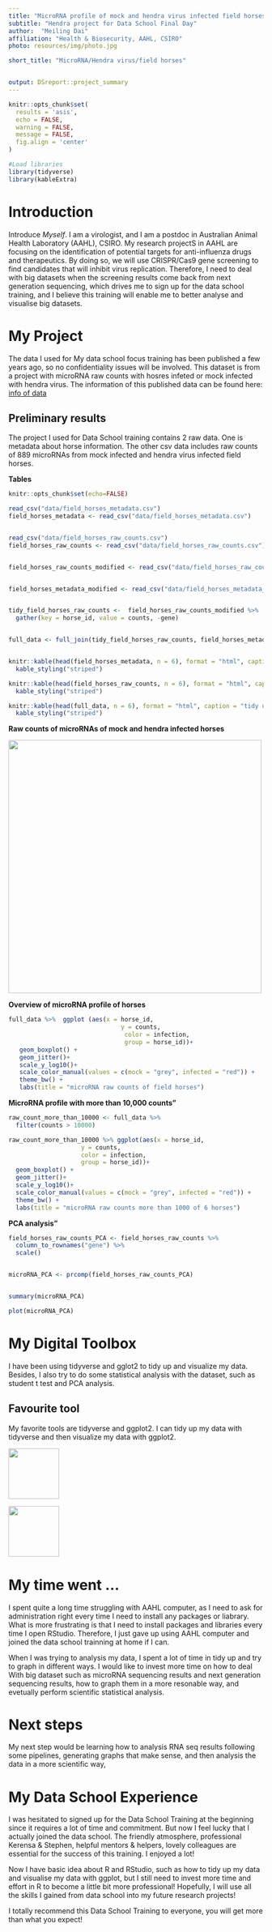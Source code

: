 ---
title: "MicroRNA profile of mock and hendra virus infected field horses"
subtitle: "Hendra project for Data School Final Day"
author:  "Meiling Dai"
affiliation: "Health & Biosecurity, AAHL, CSIRO"
photo: resources/img/photo.jpg

short_title: "MicroRNA/Hendra virus/field horses"


output: DSreport::project_summary
---
```{r setup, include=FALSE}
knitr::opts_chunk$set(
  results = 'asis',
  echo = FALSE,
  warning = FALSE,
  message = FALSE,
  fig.align = 'center'
)

#Load libraries
library(tidyverse)
library(kableExtra)

```


# Introduction
Introduce *Myself*. I am a virologist, and I am a postdoc in Australian Animal Health Laboratory (AAHL), CSIRO. My research projectS in AAHL are focusing on the identification of potential targets for anti-influenza drugs and therapeutics. By doing so, we will use CRISPR/Cas9 gene screening to find candidates that will inhibit virus replication. Therefore, I need to deal with big datasets when the screening results come back from next generation sequencing, which drives me to sign up for the data school training, and I believe this training will enable me to better analyse and visualise big datasets.  

# My Project
The data I used for My data school focus training has been published a few years ago, so no confidentiality issues will be involved. This dataset is from a project with microRNA raw counts with hosres infeted or mock infected with hendra virus.
The information of this published data can be found here: [info of data](https://www.nature.com/articles/s41598-017-06939-w)


## Preliminary results

The project I used for Data School training contains 2 raw data. One is metadata about horse information. The other csv data includes raw counts of 889 microRNAs from mock infected and hendra virus infected field horses.

**Tables**

```{r out.width='100%', include=FALSE}
knitr::opts_chunk$set(echo=FALSE)

read_csv("data/field_horses_metadata.csv")
field_horses_metadata <- read_csv("data/field_horses_metadata.csv")


read_csv("data/field_horses_raw_counts.csv")
field_horses_raw_counts <- read_csv("data/field_horses_raw_counts.csv")


field_horses_raw_counts_modified <- read_csv("data/field_horses_raw_counts_modified.csv")


field_horses_metadata_modified <- read_csv("data/field_horses_metadata_modified.csv")


tidy_field_horses_raw_counts <-  field_horses_raw_counts_modified %>%  
  gather(key = horse_id, value = counts, -gene) 


full_data <- full_join(tidy_field_horses_raw_counts, field_horses_metadata_modified)



```


```{r out.width='100%', echo=FALSE}
knitr::kable(head(field_horses_metadata, n = 6), format = "html", caption = "raw metadata") %>% 
  kable_styling("striped")

knitr::kable(head(field_horses_raw_counts, n = 6), format = "html", caption = "raw microRNA counts") %>% 
  kable_styling("striped")

knitr::kable(head(full_data, n = 6), format = "html", caption = "tidy up data of microRNA counts") %>% 
  kable_styling("striped")

```

**Raw counts of microRNAs of mock and hendra infected horses**

![](resources/img/Figure 1.png){width=500px}



**Overview of microRNA profile of horses**
```{r out.width='60%', fig.align='centre', fig.height= 4, fig.width=6, fig.cap="Overview of microRNA profile of horses"}

full_data %>%  ggplot (aes(x = horse_id,
                               y = counts, 
                                color = infection, 
                                group = horse_id))+
   geom_boxplot() + 
   geom_jitter()+
   scale_y_log10()+
   scale_color_manual(values = c(mock = "grey", infected = "red")) +
   theme_bw() +
   labs(title = "microRNA raw counts of field horses")

```
**MicroRNA profile with more than 10,000 counts"**

```{r out.width='60%', fig.align='centre', fig.height= 4, fig.width=6, fig.cap="MicroRNA profile > 10000 counts"}

raw_count_more_than_10000 <- full_data %>% 
  filter(counts > 10000)

raw_count_more_than_10000 %>% ggplot(aes(x = horse_id,
                    y = counts, 
                    color = infection, 
                    group = horse_id))+
  geom_boxplot() + 
  geom_jitter()+
  scale_y_log10()+
  scale_color_manual(values = c(mock = "grey", infected = "red")) +
  theme_bw() +
  labs(title = "microRNA raw counts more than 1000 of 6 horses")
```


**PCA analysis"**

```{r out.width='100%', include=FALSE}
field_horses_raw_counts_PCA <- field_horses_raw_counts %>% 
  column_to_rownames("gene") %>% 
  scale()


microRNA_PCA <- prcomp(field_horses_raw_counts_PCA)


summary(microRNA_PCA)
```

```{r out.width='60%', echo=FALSE, fig.align='centre', fig.height= 4, fig.width=6, fig.cap="MicroRNA_PCA"}
plot(microRNA_PCA)
```

# My Digital Toolbox

I have been using tidyverse and gglot2 to tidy up and visualize my data. Besides, I also try to do some statistical analysis with the dataset, such as student t test and PCA analysis. 

## Favourite tool 
My favorite tools are tidyverse and ggplot2. I can tidy up my data with tidyverse and then visualize my data with ggplot2. 

![](https://raw.githubusercontent.com/tidyverse/ggplot2/master/man/figures/logo.png){.pull-right width=100px}

![](resources/img/tidyverse.png){width=100px}



# My time went ...

I spent quite a long time struggling with AAHL computer, as I need to ask for administration right every time I need to install any packages or liabrary. What is more frustrating is that I need to install packages and libraries every time I open RStudio. Therefore, I just gave up using AAHL computer and joined the data school trainning at home if I can. 

When I was trying to analysis my data, I spent a lot of time in tidy up and try to graph in different ways. I would like to invest more time on how to deal With big dataset such as microRNA sequencing results and next generation sequencing results, how to graph them in a more resonable way, and evetually perform scientific statistical analysis.


# Next steps

My next step would be learning how to analysis RNA seq results following some pipelines, generating graphs that make sense, and then analysis the data in a more scientific way, 

# My Data School Experience

I was hesitated to signed up for the Data School Training at the beginning since it requires a lot of time and commitment. But now I feel lucky that I actually joined the data school. The friendly atmosphere, professional Kerensa & Stephen, helpful mentors & helpers, lovely colleagues are essential for the success of this training. I enjoyed a lot! 

Now I have basic idea about R and RStudio, such as how to tidy up my data and visualise my data with ggplot, but I still need to invest more time and effort in R to become a little bit more professional! Hopefully, I will use all the skills I gained from data school into my future research projects!

I totally recommend this Data School Training to everyone, you will get more than what you expect!
